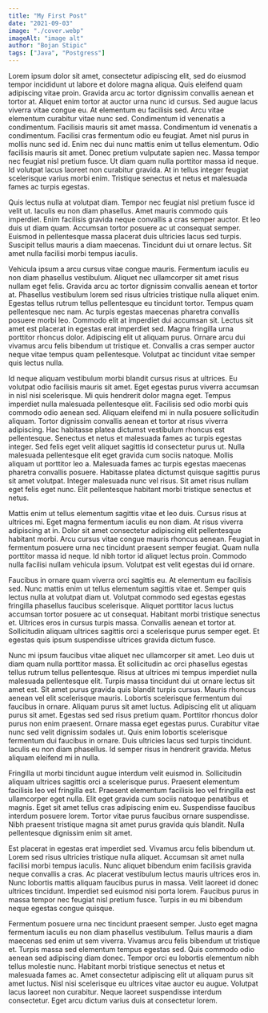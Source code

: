 ```yaml
---
title: "My First Post"
date: "2021-09-03"
image: "./cover.webp"
imageAlt: "image alt"
author: "Bojan Stipic"
tags: ["Java", "Postgress"]
---
```


Lorem ipsum dolor sit amet, consectetur adipiscing elit, sed do eiusmod tempor incididunt ut labore et dolore magna aliqua. Quis eleifend quam adipiscing vitae proin. Gravida arcu ac tortor dignissim convallis aenean et tortor at. Aliquet enim tortor at auctor urna nunc id cursus. Sed augue lacus viverra vitae congue eu. At elementum eu facilisis sed. Arcu vitae elementum curabitur vitae nunc sed. Condimentum id venenatis a condimentum. Facilisis mauris sit amet massa. Condimentum id venenatis a condimentum. Facilisi cras fermentum odio eu feugiat. Amet nisl purus in mollis nunc sed id. Enim nec dui nunc mattis enim ut tellus elementum. Odio facilisis mauris sit amet. Donec pretium vulputate sapien nec. Massa tempor nec feugiat nisl pretium fusce. Ut diam quam nulla porttitor massa id neque. Id volutpat lacus laoreet non curabitur gravida. At in tellus integer feugiat scelerisque varius morbi enim. Tristique senectus et netus et malesuada fames ac turpis egestas.

Quis lectus nulla at volutpat diam. Tempor nec feugiat nisl pretium fusce id velit ut. Iaculis eu non diam phasellus. Amet mauris commodo quis imperdiet. Enim facilisis gravida neque convallis a cras semper auctor. Et leo duis ut diam quam. Accumsan tortor posuere ac ut consequat semper. Euismod in pellentesque massa placerat duis ultricies lacus sed turpis. Suscipit tellus mauris a diam maecenas. Tincidunt dui ut ornare lectus. Sit amet nulla facilisi morbi tempus iaculis.

Vehicula ipsum a arcu cursus vitae congue mauris. Fermentum iaculis eu non diam phasellus vestibulum. Aliquet nec ullamcorper sit amet risus nullam eget felis. Gravida arcu ac tortor dignissim convallis aenean et tortor at. Phasellus vestibulum lorem sed risus ultricies tristique nulla aliquet enim. Egestas tellus rutrum tellus pellentesque eu tincidunt tortor. Tempus quam pellentesque nec nam. Ac turpis egestas maecenas pharetra convallis posuere morbi leo. Commodo elit at imperdiet dui accumsan sit. Lectus sit amet est placerat in egestas erat imperdiet sed. Magna fringilla urna porttitor rhoncus dolor. Adipiscing elit ut aliquam purus. Ornare arcu dui vivamus arcu felis bibendum ut tristique et. Convallis a cras semper auctor neque vitae tempus quam pellentesque. Volutpat ac tincidunt vitae semper quis lectus nulla.

Id neque aliquam vestibulum morbi blandit cursus risus at ultrices. Eu volutpat odio facilisis mauris sit amet. Eget egestas purus viverra accumsan in nisl nisi scelerisque. Mi quis hendrerit dolor magna eget. Tempus imperdiet nulla malesuada pellentesque elit. Facilisis sed odio morbi quis commodo odio aenean sed. Aliquam eleifend mi in nulla posuere sollicitudin aliquam. Tortor dignissim convallis aenean et tortor at risus viverra adipiscing. Hac habitasse platea dictumst vestibulum rhoncus est pellentesque. Senectus et netus et malesuada fames ac turpis egestas integer. Sed felis eget velit aliquet sagittis id consectetur purus ut. Nulla malesuada pellentesque elit eget gravida cum sociis natoque. Mollis aliquam ut porttitor leo a. Malesuada fames ac turpis egestas maecenas pharetra convallis posuere. Habitasse platea dictumst quisque sagittis purus sit amet volutpat. Integer malesuada nunc vel risus. Sit amet risus nullam eget felis eget nunc. Elit pellentesque habitant morbi tristique senectus et netus.

Mattis enim ut tellus elementum sagittis vitae et leo duis. Cursus risus at ultrices mi. Eget magna fermentum iaculis eu non diam. At risus viverra adipiscing at in. Dolor sit amet consectetur adipiscing elit pellentesque habitant morbi. Arcu cursus vitae congue mauris rhoncus aenean. Feugiat in fermentum posuere urna nec tincidunt praesent semper feugiat. Quam nulla porttitor massa id neque. Id nibh tortor id aliquet lectus proin. Commodo nulla facilisi nullam vehicula ipsum. Volutpat est velit egestas dui id ornare.

Faucibus in ornare quam viverra orci sagittis eu. At elementum eu facilisis sed. Nunc mattis enim ut tellus elementum sagittis vitae et. Semper quis lectus nulla at volutpat diam ut. Volutpat commodo sed egestas egestas fringilla phasellus faucibus scelerisque. Aliquet porttitor lacus luctus accumsan tortor posuere ac ut consequat. Habitant morbi tristique senectus et. Ultrices eros in cursus turpis massa. Convallis aenean et tortor at. Sollicitudin aliquam ultrices sagittis orci a scelerisque purus semper eget. Et egestas quis ipsum suspendisse ultrices gravida dictum fusce.

Nunc mi ipsum faucibus vitae aliquet nec ullamcorper sit amet. Leo duis ut diam quam nulla porttitor massa. Et sollicitudin ac orci phasellus egestas tellus rutrum tellus pellentesque. Risus at ultrices mi tempus imperdiet nulla malesuada pellentesque elit. Turpis massa tincidunt dui ut ornare lectus sit amet est. Sit amet purus gravida quis blandit turpis cursus. Mauris rhoncus aenean vel elit scelerisque mauris. Lobortis scelerisque fermentum dui faucibus in ornare. Aliquam purus sit amet luctus. Adipiscing elit ut aliquam purus sit amet. Egestas sed sed risus pretium quam. Porttitor rhoncus dolor purus non enim praesent. Ornare massa eget egestas purus. Curabitur vitae nunc sed velit dignissim sodales ut. Quis enim lobortis scelerisque fermentum dui faucibus in ornare. Duis ultricies lacus sed turpis tincidunt. Iaculis eu non diam phasellus. Id semper risus in hendrerit gravida. Metus aliquam eleifend mi in nulla.

Fringilla ut morbi tincidunt augue interdum velit euismod in. Sollicitudin aliquam ultrices sagittis orci a scelerisque purus. Praesent elementum facilisis leo vel fringilla est. Praesent elementum facilisis leo vel fringilla est ullamcorper eget nulla. Elit eget gravida cum sociis natoque penatibus et magnis. Eget sit amet tellus cras adipiscing enim eu. Suspendisse faucibus interdum posuere lorem. Tortor vitae purus faucibus ornare suspendisse. Nibh praesent tristique magna sit amet purus gravida quis blandit. Nulla pellentesque dignissim enim sit amet.

Est placerat in egestas erat imperdiet sed. Vivamus arcu felis bibendum ut. Lorem sed risus ultricies tristique nulla aliquet. Accumsan sit amet nulla facilisi morbi tempus iaculis. Nunc aliquet bibendum enim facilisis gravida neque convallis a cras. Ac placerat vestibulum lectus mauris ultrices eros in. Nunc lobortis mattis aliquam faucibus purus in massa. Velit laoreet id donec ultrices tincidunt. Imperdiet sed euismod nisi porta lorem. Faucibus purus in massa tempor nec feugiat nisl pretium fusce. Turpis in eu mi bibendum neque egestas congue quisque.

Fermentum posuere urna nec tincidunt praesent semper. Justo eget magna fermentum iaculis eu non diam phasellus vestibulum. Tellus mauris a diam maecenas sed enim ut sem viverra. Vivamus arcu felis bibendum ut tristique et. Turpis massa sed elementum tempus egestas sed. Quis commodo odio aenean sed adipiscing diam donec. Tempor orci eu lobortis elementum nibh tellus molestie nunc. Habitant morbi tristique senectus et netus et malesuada fames ac. Amet consectetur adipiscing elit ut aliquam purus sit amet luctus. Nisl nisi scelerisque eu ultrices vitae auctor eu augue. Volutpat lacus laoreet non curabitur. Neque laoreet suspendisse interdum consectetur. Eget arcu dictum varius duis at consectetur lorem.
